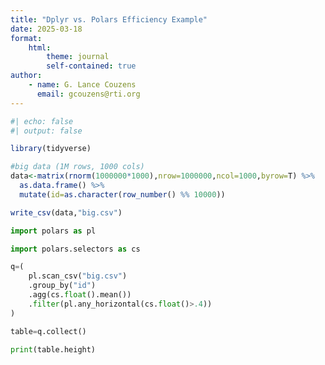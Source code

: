 ```yaml
---
title: "Dplyr vs. Polars Efficiency Example"
date: 2025-03-18
format: 
    html:
        theme: journal
        self-contained: true
author:
    - name: G. Lance Couzens
      email: gcouzens@rti.org  
---
```


```r
#| echo: false
#| output: false

library(tidyverse)

#big data (1M rows, 1000 cols)
data<-matrix(rnorm(1000000*1000),nrow=1000000,ncol=1000,byrow=T) %>%
  as.data.frame() %>%
  mutate(id=as.character(row_number() %% 10000))

write_csv(data,"big.csv")
```

```python

import polars as pl

import polars.selectors as cs

q=(
    pl.scan_csv("big.csv")
    .group_by("id")
    .agg(cs.float().mean())
    .filter(pl.any_horizontal(cs.float()>.4))
)

table=q.collect()

print(table.height)
```
